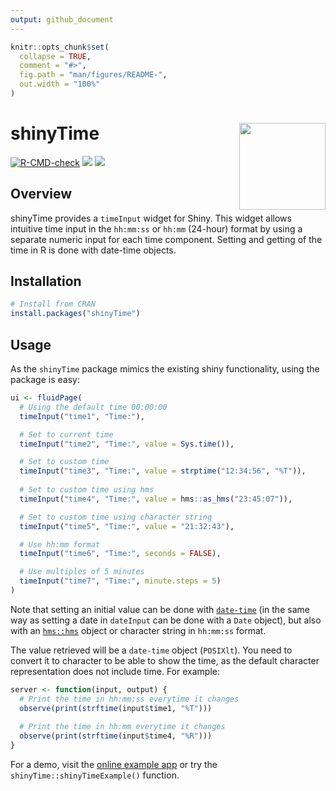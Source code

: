 ```yaml
---
output: github_document
---
```


<!-- README.md is generated from README.Rmd. Please edit that file -->

```r
knitr::opts_chunk$set(
  collapse = TRUE,
  comment = "#>",
  fig.path = "man/figures/README-",
  out.width = "100%"
)
```

# shinyTime <a href='https://burgerga.shinyapps.io/shinyTimeExample/' target="_blank"><img src='man/figures/timeInput.png' align="right" height="138.5" /></a>

<!-- badges: start -->
[![R-CMD-check](https://github.com/burgerga/shinyTime/actions/workflows/R-CMD-check.yaml/badge.svg)](https://github.com/burgerga/shinyTime/actions/workflows/R-CMD-check.yaml)
[![](http://www.r-pkg.org/badges/version/shinyTime)](https://cran.r-project.org/package=shinyTime)
[![](http://cranlogs.r-pkg.org/badges/last-month/shinyTime)](https://cran.r-project.org/package=shinyTime)
<!-- badges: end -->

## Overview

shinyTime provides a `timeInput` widget for Shiny. This widget allows intuitive time input in the
`hh:mm:ss` or `hh:mm` (24-hour) format by using a separate numeric input for each time
component. Setting and getting of the time in R is done with date-time objects.

## Installation

```r
# Install from CRAN
install.packages("shinyTime")
```

## Usage

As the `shinyTime` package mimics the existing shiny functionality, using the package is easy:

```r
ui <- fluidPage(
  # Using the default time 00:00:00
  timeInput("time1", "Time:"),

  # Set to current time
  timeInput("time2", "Time:", value = Sys.time()),

  # Set to custom time 
  timeInput("time3", "Time:", value = strptime("12:34:56", "%T")),
 
  # Set to custom time using hms
  timeInput("time4", "Time:", value = hms::as_hms("23:45:07")),

  # Set to custom time using character string
  timeInput("time5", "Time:", value = "21:32:43"),

  # Use hh:mm format
  timeInput("time6", "Time:", seconds = FALSE),

  # Use multiples of 5 minutes
  timeInput("time7", "Time:", minute.steps = 5)
)
```

Note that setting an initial value can be done with
[`date-time`](https://www.rdocumentation.org/packages/base/topics/DateTimeClasses) (in the same way as setting
a date in `dateInput` can be done with a `Date` object), but also with an [`hms::hms`](https://hms.tidyverse.org/reference/hms.html) object or character string in `hh:mm:ss` format.

The value retrieved will be a `date-time` object (`POSIXlt`). You need to convert it to character to be able
to show the time, as the default character representation does not include time. For example:

```r
server <- function(input, output) {
  # Print the time in hh:mm:ss everytime it changes
  observe(print(strftime(input$time1, "%T")))
  
  # Print the time in hh:mm everytime it changes
  observe(print(strftime(input$time4, "%R")))
}
```

For a demo, visit the [online example app](https://burgerga.shinyapps.io/shinyTimeExample/) or try the 
`shinyTime::shinyTimeExample()` function.
